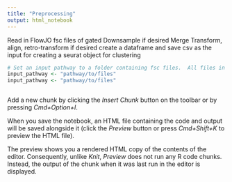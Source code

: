 ```yaml
---
title: "Preprocessing"
output: html_notebook
---
```


Read in FlowJO fsc files of gated 
Downsample if desired
Merge
Transform, align, retro-transform if desired
create a dataframe and save csv as the input for creating a seurat object for clustering



```r

# Set an input pathway to a folder containing fsc files.  All files in the folder will be read in
input_pathway <- "pathway/to/files"
input_pathway <- "pathway/to/files"



```

Add a new chunk by clicking the *Insert Chunk* button on the toolbar or by pressing *Cmd+Option+I*.

When you save the notebook, an HTML file containing the code and output will be saved alongside it (click the *Preview* button or press *Cmd+Shift+K* to preview the HTML file). 

The preview shows you a rendered HTML copy of the contents of the editor. Consequently, unlike *Knit*, *Preview* does not run any R code chunks. Instead, the output of the chunk when it was last run in the editor is displayed.

